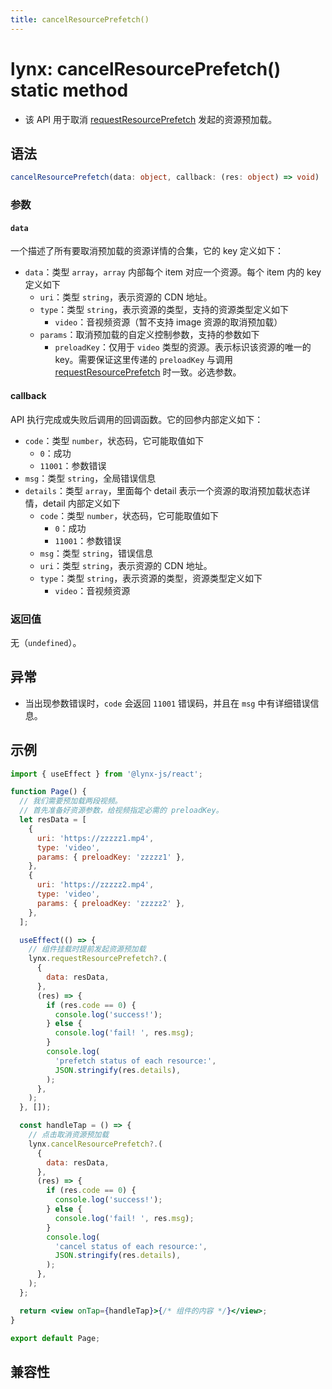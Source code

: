 ```yaml
---
title: cancelResourcePrefetch()
---
```


# lynx: cancelResourcePrefetch() static method

- 该 API 用于取消 [requestResourcePrefetch](./lynx-request-resource-prefetch) 发起的资源预加载。

## 语法

```ts
cancelResourcePrefetch(data: object, callback: (res: object) => void) : void;
```

### 参数

#### `data`

一个描述了所有要取消预加载的资源详情的合集，它的 key 定义如下：

- `data`：类型 `array`，`array` 内部每个 item 对应一个资源。每个 item 内的 key 定义如下
  - `uri`：类型 `string`，表示资源的 CDN 地址。
  - `type`：类型 `string`，表示资源的类型，支持的资源类型定义如下
    - `video`：音视频资源（暂不支持 image 资源的取消预加载）
  - `params`：取消预加载的自定义控制参数，支持的参数如下
    - `preloadKey`：仅用于 `video` 类型的资源。表示标识该资源的唯一的 key。需要保证这里传递的 `preloadKey` 与调用 [requestResourcePrefetch](./lynx-request-resource-prefetch) 时一致。必选参数。

#### callback

API 执行完成或失败后调用的回调函数。它的回参内部定义如下：

- `code`：类型 `number`，状态码，它可能取值如下
  - `0`：成功
  - `11001`：参数错误
- `msg`：类型 `string`，全局错误信息
- `details`：类型 `array`，里面每个 detail 表示一个资源的取消预加载状态详情，detail 内部定义如下
  - `code`：类型 `number`，状态码，它可能取值如下
    - `0`：成功
    - `11001`：参数错误
  - `msg`：类型 `string`，错误信息
  - `uri`：类型 `string`，表示资源的 CDN 地址。
  - `type`：类型 `string`，表示资源的类型，资源类型定义如下
    - `video`：音视频资源

### 返回值

无（`undefined`）。

## 异常

- 当出现参数错误时，`code` 会返回 `11001` 错误码，并且在 `msg` 中有详细错误信息。

## 示例

```jsx
import { useEffect } from '@lynx-js/react';

function Page() {
  // 我们需要预加载两段视频。
  // 首先准备好资源参数，给视频指定必需的 preloadKey。
  let resData = [
    {
      uri: 'https://zzzzz1.mp4',
      type: 'video',
      params: { preloadKey: 'zzzzz1' },
    },
    {
      uri: 'https://zzzzz2.mp4',
      type: 'video',
      params: { preloadKey: 'zzzzz2' },
    },
  ];

  useEffect(() => {
    // 组件挂载时提前发起资源预加载
    lynx.requestResourcePrefetch?.(
      {
        data: resData,
      },
      (res) => {
        if (res.code == 0) {
          console.log('success!');
        } else {
          console.log('fail! ', res.msg);
        }
        console.log(
          'prefetch status of each resource:',
          JSON.stringify(res.details),
        );
      },
    );
  }, []);

  const handleTap = () => {
    // 点击取消资源预加载
    lynx.cancelResourcePrefetch?.(
      {
        data: resData,
      },
      (res) => {
        if (res.code == 0) {
          console.log('success!');
        } else {
          console.log('fail! ', res.msg);
        }
        console.log(
          'cancel status of each resource:',
          JSON.stringify(res.details),
        );
      },
    );
  };

  return <view onTap={handleTap}>{/* 组件的内容 */}</view>;
}

export default Page;
```

## 兼容性


<LegacyCompatTable metadata="lynx-api/lynx/cancelResourcePrefetch" />
